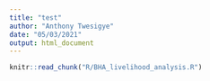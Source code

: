 ```yaml
---
title: "test"
author: "Anthony Twesigye"
date: "05/03/2021"
output: html_document
---
```




```r
knitr::read_chunk("R/BHA_livelihood_analysis.R")

```

``` r

```